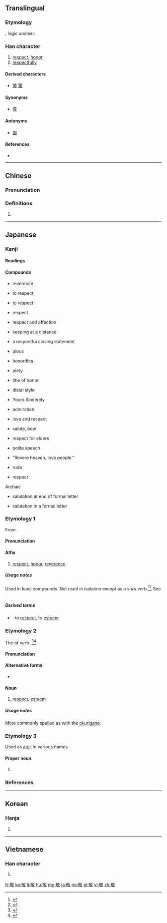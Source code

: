 ==Translingual==

===Etymology===
{{Han compound|茍|攵|ls=ic}}, logic unclear.

===Han character===
{{Han char|rn=66|rad=攴|as=09|sn=13|four=4864<sub>0</sub>|canj=廿口人大 (TROK)|ids=⿰[[苟]][[攵]]}}

# [[respect]], [[honor]]
# [[respectfully]]

====Derived characters====
* [[警]] [[驚]]

====Synonyms====
* [[尊]]

====Antonyms====
* [[鄙]]

====References====
* {{Han ref|kx=0473.350|dkj=13285|dj=0826.170|hdz=21466.020|uh=656C|ud=25964|bh=B771|bd=46961}}

----

==Chinese==
{{zh-forms}}

===Pronunciation===
{{zh-pron
|m=jìng
|c=ging3
|mc=y
|oc=y
|ma=
|cat=n,adv
}}

===Definitions===
# {{rfdef|lang=zh}}

----

==Japanese==

===Kanji===
{{ja-kanji|grade=6|rs=攴09}}

====Readings====
{{ja-readings
|kanon=[[けい]] (kei)
|goon=[[きょう]] (kyō)
|kun=[[うやまう|うやま.う]] ({{ja-l|敬う}}, uyama.u)
|nanori=[[け]] (ke), [[たか]] (taka), [[たかし]] (takashi), [[たけ]] (take), [[とし]] (toshi), [[のり]] (nori), [[ひろ]] (noro), [[ゆき]] (yuki), [[よし]] (yoshi)
}}

====Compounds====
{{der-top|Compounds of 敬}}
* {{m|ja|敬い|tr=uyamai}} reverence
* {{m|ja|敬う|tr=uyamau}} to respect
* {{m|ja|敬す|tr=keisu}} to respect
* {{m|ja|敬意|tr=keii}} respect
* {{m|ja|敬愛|tr=keiai}} respect and affection
* {{m|ja|敬遠|tr=keien}} keeping at a distance
* {{m|ja|敬具|tr=keigu}} a respectful closing statement
* {{m|ja|敬虔|tr=keiken}} pious
* {{m|ja|敬語|tr=keigo}} honorifics
* {{m|ja|敬神|tr=keishin}} piety
* {{m|ja|敬称|tr=keishō}} title of honor
* {{m|ja|敬体|tr=keitai}} distal style
{{der-mid}}
* {{m|ja|敬白|tr=keihaku}} Yours Sincerely
* {{m|ja|敬服|tr=keifuku}} admiration
* {{m|ja|敬慕|tr=keibo}} love and respect
* {{m|ja|敬礼|tr=keirei}} salute, bow
* {{m|ja|敬老|tr=keirō}} respect for elders
* {{m|ja|敬譲語|tr=keijōgo}} polite speech
* {{m|ja|敬天愛人|tr=keiten aijin}} "Revere heaven, love people."
* {{m|ja|失敬|tr=shikkei}} rude
* {{m|ja|尊敬|tr=sonkei}} respect
Archaic
* {{m|ja|敬啓|tr=keikei}} salutation at end of formal letter
* {{m|ja|敬呈|tr=keitei}} salutation in a formal letter
{{der-bottom}}

===Etymology 1===
{{ja-kanjitab|yomi=o|けい}}
From {{etyl|ltc|ja|sort=けい}} {{m|zh|敬|tr=kjæng<sup>H</sup>||respectful}}.

====Pronunciation====
{{ja-pron|yomi=kanon|けい}}

====Affix====
{{ja-pos|affix|けい}}

# [[respect]], [[honor]], [[reverence]]

=====Usage notes=====
Used in kanji compounds.  Not used in isolation except as a ''suru'' verb.<ref name="KDJ">{{R:Kokugo Dai Jiten}}</ref><ref name="DJR">{{R:Daijirin}}</ref>  See {{ja-l|敬する}}.

=====Derived terms=====
{{der-top}}
* {{ja-r|敬する|けいする}}: to [[respect]], to [[esteem]]
{{der-bottom}}

===Etymology 2===
{{ja-kanjitab|yomi=k|うやまい}}
The {{m|ja|連用形|tr=ren'yōkei||continuative or stem form}} of verb {{m|ja|敬う|tr=uyamau||to resepect, to esteem}}.<ref name="KDJ">{{R:Kokugo Dai Jiten}}</ref><ref name="DJR">{{R:Daijirin}}</ref>

====Pronunciation====
{{ja-pron|yomi=k|うやまい}}

====Alternative forms====
* {{ja-l|敬い}}

====Noun====
{{ja-noun|うやまい}}

# [[respect]], [[esteem]]

=====Usage notes=====
More commonly spelled as {{ja-l|敬い}} with the [[okurigana]].

===Etymology 3===
Used as [[ateji]] in various names.

====Proper noun====
{{ja-pos|たかし|proper}}

# {{given name|lang=ja|sort=たかし|male}}

===References===
<references/>

----

==Korean==

===Hanja===
{{ko-hanja|hangeul=경|eumhun=|rv=gyeong|mr=kyŏng|y=kyeng}}

# {{defn|lang=ko|sort=攴09}}

----

==Vietnamese==

===Han character===
{{vi-hantu|[[kính]]|rs=攴09}}

# {{defn|lang=vi|sort=攴09}}

[[fr:敬]]
[[ko:敬]]
[[li:敬]]
[[hu:敬]]
[[mg:敬]]
[[ja:敬]]
[[no:敬]]
[[pl:敬]]
[[vi:敬]]
[[zh:敬]]